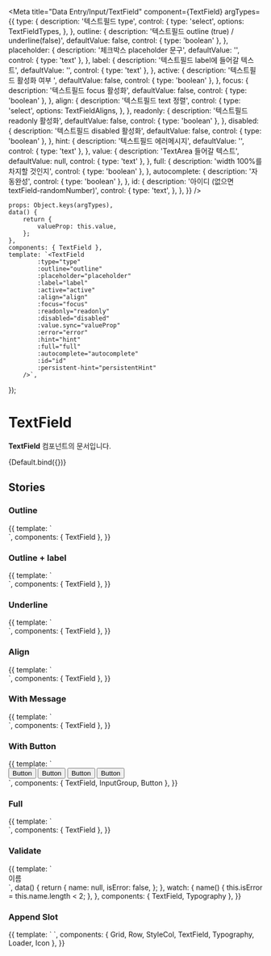 
<Meta
	title="Data Entry/Input/TextField"
	component={TextField}
	argTypes={{
		type: {
			description: '텍스트필드 type',
			control: {
				type: 'select',
				options: TextFieldTypes,
			},
		},
		outline: {
			description: '텍스트필드 outline (true) / underline(false)',
			defaultValue: false,
			control: { type: 'boolean' },
		},
		placeholder: {
			description: '체크박스 placeholder 문구',
			defaultValue: '',
			control: { type: 'text' },
		},
		label: {
			description: '텍스트필드 label에 들어갈 텍스트',
			defaultValue: '',
			control: { type: 'text' },
		},
		active: {
			description: '텍스트필드 활성화 여부 ',
			defaultValue: false,
			control: { type: 'boolean' },
		},
		focus: {
			description: '텍스트필드 focus 활성화',
			defaultValue: false,
			control: { type: 'boolean' },
		},
		align: {
			description: '텍스트필드 text 정렬',
			control: {
				type: 'select',
				options: TextFieldAligns,
			},
		},
		readonly: {
			description: '텍스트필드 readonly 활성화',
			defaultValue: false,
			control: { type: 'boolean' },
		},
		disabled: {
			description: '텍스트필드 disabled 활성화',
			defaultValue: false,
			control: { type: 'boolean' },
		},
		hint: {
			description: '텍스트필드 에러메시지',
			defaultValue: '',
			control: { type: 'text' },
		},
		value: {
			description: 'TextArea 들어갈 텍스트',
			defaultValue: null,
			control: { type: 'text' },
		},
		full: {
			description: 'width 100%를 차지할 것인지',
			control: { type: 'boolean' },
		},
		autocomplete: {
			description: '자동완성',
			control: { type: 'boolean' },
		},
		id: {
			description: '아이디 (없으면 textField-randomNumber)',
			control: {
				type: 'text',
			},
		},
	}}
/>

	props: Object.keys(argTypes),
	data() {
		return {
			valueProp: this.value,
		};
	},
	components: { TextField },
	template: `<TextField
            :type="type"
            :outline="outline"
            :placeholder="placeholder"
            :label="label"
            :active="active"
            :align="align"
            :focus="focus"
            :readonly="readonly"
            :disabled="disabled"
            :value.sync="valueProp"
            :error="error"
            :hint="hint"
            :full="full"
            :autocomplete="autocomplete"
            :id="id"
            :persistent-hint="persistentHint"
        />`,
});

# TextField

**TextField** 컴포넌트의 문서입니다.

<Story name="Default" height="100px">
	{Default.bind({})}
</Story>

<ArgsTable story="Default" />

## Stories

### Outline

<Canvas>
	<Story name="Outline" height="200px">
		{{
			template: `
                <div style="width:300px">
                    <TextField
                        type="text"
                        outline
                        placeholder="default"
                        class="mb-20"
                    />
                    <TextField
                        type="text"
                        outline
                        placeholder="focus"
                        active
                        class="mb-20"
                    />
                    <TextField
                        type="text"
                        outline
                        value="typing"
                        active
                        class="mb-20"
                    />
                    <TextField
                        type="text"
                        outline
                        placeholder="error"
                        error
                        class="mb-20"
                    />
                    <TextField
                        type="text"
                        outline
                        value="readonly"
                        readonly
                        class="mb-20"
                    />
                    <TextField
                        type="text"
                        outline
                        placeholder="disabled"
                        disabled
                        class="mb-20"
                    />
                </div>
            `,
			components: { TextField },
		}}
	</Story>
</Canvas>

### Outline + label

<Canvas>
	<Story name="Outline + label" height="200px">
		{{
			template: `
                <div style="width:300px">
                    <TextField
                        type="text"
                        label="label"
                        outline
                        placeholder="default"
                        class="mb-20"
                    />
                    <TextField
                        type="text"
                        label="label"
                        outline
                        placeholder="focus"
                        active
                        class="mb-20"
                    />
                    <TextField
                        type="text"
                        label="label"
                        outline
                        value="typing"
                        active
                        class="mb-20"
                    />
                    <TextField
                        type="text"
                        label="label"
                        outline
                        placeholder="error"
                        error
                        active
                        class="mb-20"
                    />
                    <TextField
                        type="text"
                        label="label"
                        outline
                        value="readonly"
                        readonly
                        class="mb-20"
                    />
                    <TextField
                        type="text"
                        label="label"
                        outline
                        placeholder="disabled"
                        disabled
                        class="mb-20"
                    />
                </div>
            `,
			components: { TextField },
		}}
	</Story>
</Canvas>

### Underline

<Canvas>
	<Story name="Underline" height="200px">
		{{
			template: `
                <div style="width:300px">
                    <TextField
                        type="text"
                        placeholder="default"
                        class="mb-20"
                    />
                    <TextField
                        type="text"
                        placeholder="focus"
                        active
                        class="mb-20"
                    />
                    <TextField
                        type="text"
                        value="typing"
                        active
                        class="mb-20"
                    />
                    <TextField
                        type="text"
                        placeholder="error"
                        error
                        active
                        class="mb-20"
                    />
                    <TextField
                        type="text"
                        value="readonly"
                        readonly
                        class="mb-20"
                    />
                </div>
            `,
			components: { TextField },
		}}
	</Story>
</Canvas>

### Align

<Canvas>
	<Story name="Align" height="200px">
		{{
			template: `
                <div style="width:300px">
                    <TextField
                        type="text"
                        align="left"
                        outline
                        placeholder="placeholder"
                        class="mb-20"
                    />
                    <TextField
                        type="text"
                        align="left"
                        placeholder="placeholder"
                        class="mb-20"
                    />
                    <TextField
                        type="text"
                        align="center"
                        outline
                        placeholder="placeholder"
                        class="mb-20"
                    />
                    <TextField
                        type="text"
                        align="center"
                        placeholder="placeholder"
                        class="mb-20"
                    />
                </div>
            `,
			components: { TextField },
		}}
	</Story>
</Canvas>

### With Message

<Canvas>
	<Story name="With Hint" height="200px">
		{{
			template: `
                <div style="width:300px">
                    <TextField
                        type="text"
                        hint="메시지는 선택사항입니다"
                        outline
                        placeholder="hint, no label"
                        active
                        class="mb-20"
                    />
                    <TextField
                        type="text"
                        hint="메시지는 선택사항입니다"
                        label="label"
                        outline
                        placeholder="hint, with label"
                        active
                        class="mb-20"
                    />
                    <TextField
                        type="text"
                        hint="메시지는 선택사항입니다"
                        label="label"
                        placeholder="hint, with label, underline"
                        active
                        class="mb-20"
                    />
                    <TextField
                        type="text"
                        hint="메시지는 선택사항입니다"
                        label="label"
                        outline
                        placeholder="hint, with label, error"
                        active
                        error
                        class="mb-20"
                    />
                    <TextField
                        type="text"
                        hint="메시지는 선택사항입니다"
                        label="label"
                        placeholder="hint, with label, error, underline"
                        active
                        error
                        class="mb-20"
                    />
                </div>
            `,
			components: { TextField },
		}}
	</Story>
</Canvas>

### With Button

<Canvas>
	<Story name="With Button" height="200px">
		{{
			template: `
                <div style="width:300px">
                    <InputGroup class="mb-20">
                        <TextField
                            type="text"
                            placeholder="placeholder"
                            outline
                        />
                        <Button>Button</Button>
                    </InputGroup>
                    <InputGroup class="mb-20">
                        <TextField
                            type="text"
                            placeholder="placeholder"
                        />
                        <Button>Button</Button>
                    </InputGroup>
                    <InputGroup class="mb-20">
                        <TextField
                            type="text"
                            placeholder="placeholder"
                            outline
                            value="코멘토 타이핑시스템"
                        />
                        <Button>Button</Button>
                    </InputGroup>
                    <InputGroup class="mb-20">
                        <TextField
                            type="text"
                            placeholder="placeholder"
                            value="코멘토 타이핑시스템"
                        />
                        <Button>Button</Button>
                    </InputGroup>
                </div>
            `,
			components: { TextField, InputGroup, Button },
		}}
	</Story>
</Canvas>

### Full

<Canvas>
	<Story name="Full" height="200px">
		{{
			template: `
                <div>
                    <TextField
                        type="text"
                        hint="내용을 입력해주세요."
                        :outline="false"
                        placeholder="underline + hint "
                        class="mb-20"
                        full
                    />
                </div>
            `,
			components: { TextField },
		}}
	</Story>
</Canvas>

### Validate

<Canvas>
	<Story name="Validate" height="200px">
		{{
			template: `
                <div>
                    <Typography type="body2" color="gray500" class="mb-4">이름</Typography>
                    <TextField
                        type="text"
                        :hint="isError ? '두 글자 이상 입력해 주세요.' : '실명을 입력하세요. 입력된 이름으로 수료증이 발급됩니다.'"
                        outline
                        placeholder="코멘티"
                        :active="isError"
                        :error="isError"
                        :value.sync="name"
                    />
                </div>
            `,
			data() {
				return {
					name: null,
					isError: false,
				};
			},
			watch: {
				name() {
					this.isError = this.name.length < 2;
				},
			},
			components: { TextField, Typography },
		}}
	</Story>
</Canvas>

### Append Slot

<Canvas>
	<Story name="AppendSlot" height="200px">
		{{
			template: `
                <Grid>
                    <Row class="mb-10">
                        <StyleCol :col-lg="4" col-gutters>
                            <TextField
                                type="text"
                                outline
                                label="대학"
                                placeholder="학교명"
                                hint="대학명을 입력해주세요."
                                :value.sync="name"
                            >
                                <template v-slot:append>
                                    <Typography type="caption2" color="info" class="mr-2">제휴 확인 중</Typography>
                                    <Loader size="small" color="info" style="margin-right: -2px" />
                                </template>
                            </TextField>
                        </StyleCol>
                    </Row>
                    <Row class="mb-10">
                        <StyleCol :col-lg="4" col-gutters>
                            <TextField
                                type="text"
                                outline
                                label="대학"
                                placeholder="학교명"
                                :value.sync="name"
                            >
                                <template v-slot:append>
                                    <Typography type="caption2" color="info" class="mr-2">미제휴기관</Typography>
                                    <Icon name="IconExclamationSmallFill" color="info" />
                                </template>
                            </TextField>
                        </StyleCol>
                    </Row>
                    <Row class="mb-10">
                        <StyleCol :col-lg="4" col-gutters>
                            <TextField
                                type="text"
                                outline
                                label="대학"
                                placeholder="학교명"
                                :value.sync="name"
                            >
                                <template v-slot:append>
                                    <Typography type="caption2" color="primary" class="mr-2">제휴기관</Typography>
                                    <Icon name="IconCheckRoundSmallFill" color="primary" />
                                </template>
                            </TextField>
                        </StyleCol>
                    </Row>
                    <Row>
                        <StyleCol :col-lg="4" col-gutters>
                            <TextField
                                type="text"
                                placeholder="인증번호"
                                :value.sync="name"
                                full
                            >
                                <template v-slot:append>
                                    <Typography type="caption1" color="error">30:00</Typography>
                                </template>
                            </TextField>
                        </StyleCol>
                    </Row>
                </Grid>
            `,
			components: { Grid, Row, StyleCol, TextField, Typography, Loader, Icon },
		}}
	</Story>
</Canvas>
